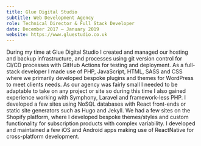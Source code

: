 ```yaml
---
title: Glue Digital Studio 
subtitle: Web Development Agency
role: Technical Director & Full Stack Developer
date: December 2017 — January 2019
website: https://www.gluestudio.co.uk
---
```

During my time at Glue Digital Studio I created and managed our hosting and backup infrastructure, and processes using git version control for CI/CD processes with GitHub Actions for testing and deployment. As a full-stack developer I made use of PHP, JavaScript, HTML, SASS and CSS where we primarily developed bespoke plugins and themes for WordPress to meet clients needs. As our agency was fairly small I needed to be adaptable to take on any project or site so during this time I also gained experience working with Symphony, Laravel and framework-less PHP. I developed a few sites using NoSQL databases with React front-ends or static site generators such as Hugo and Jekyll. We had a few sites on the Shopify platform, where I developed bespoke themes/styles and custom functionality for subscription products with complex variability. I developed and maintained a few iOS and Android apps making use of ReactNative for cross-platform development.
